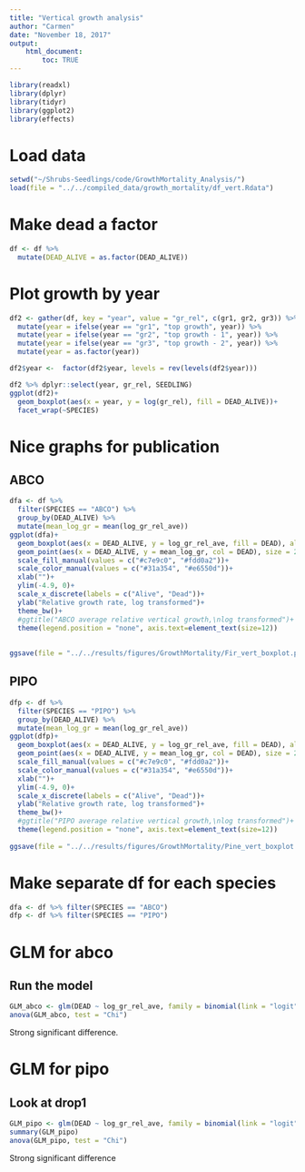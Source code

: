 ```yaml
---
title: "Vertical growth analysis"
author: "Carmen"
date: "November 18, 2017"
output: 
    html_document:
        toc: TRUE
---
```


```r
library(readxl)
library(dplyr)
library(tidyr)
library(ggplot2)
library(effects)
```

# Load data
```r
setwd("~/Shrubs-Seedlings/code/GrowthMortality_Analysis/")
load(file = "../../compiled_data/growth_mortality/df_vert.Rdata")
```

#  Make dead a factor
```r
df <- df %>% 
  mutate(DEAD_ALIVE = as.factor(DEAD_ALIVE))
```

# Plot growth by year
```r
df2 <- gather(df, key = "year", value = "gr_rel", c(gr1, gr2, gr3)) %>% 
  mutate(year = ifelse(year == "gr1", "top growth", year)) %>% 
  mutate(year = ifelse(year == "gr2", "top growth - 1", year)) %>% 
  mutate(year = ifelse(year == "gr3", "top growth - 2", year)) %>% 
  mutate(year = as.factor(year))

df2$year <-  factor(df2$year, levels = rev(levels(df2$year)))

df2 %>% dplyr::select(year, gr_rel, SEEDLING)
ggplot(df2)+
  geom_boxplot(aes(x = year, y = log(gr_rel), fill = DEAD_ALIVE))+
  facet_wrap(~SPECIES)
```

# Nice graphs for publication

## ABCO
```r
dfa <- df %>% 
  filter(SPECIES == "ABCO") %>% 
  group_by(DEAD_ALIVE) %>% 
  mutate(mean_log_gr = mean(log_gr_rel_ave))
ggplot(dfa)+
  geom_boxplot(aes(x = DEAD_ALIVE, y = log_gr_rel_ave, fill = DEAD), alpha = .5)+
  geom_point(aes(x = DEAD_ALIVE, y = mean_log_gr, col = DEAD), size = 2)+
  scale_fill_manual(values = c("#c7e9c0", "#fdd0a2"))+
  scale_color_manual(values = c("#31a354", "#e6550d"))+
  xlab("")+
  ylim(-4.9, 0)+
  scale_x_discrete(labels = c("Alive", "Dead"))+
  ylab("Relative growth rate, log transformed")+
  theme_bw()+
  #ggtitle("ABCO average relative vertical growth,\nlog transformed")+
  theme(legend.position = "none", axis.text=element_text(size=12))
  
  
ggsave(file = "../../results/figures/GrowthMortality/Fir_vert_boxplot.png", width = 4, height = 6, dpi = 400)
```


## PIPO
```r
dfp <- df %>% 
  filter(SPECIES == "PIPO") %>% 
  group_by(DEAD_ALIVE) %>% 
  mutate(mean_log_gr = mean(log_gr_rel_ave))
ggplot(dfp)+
  geom_boxplot(aes(x = DEAD_ALIVE, y = log_gr_rel_ave, fill = DEAD), alpha = .5)+
  geom_point(aes(x = DEAD_ALIVE, y = mean_log_gr, col = DEAD), size = 2)+
  scale_fill_manual(values = c("#c7e9c0", "#fdd0a2"))+
  scale_color_manual(values = c("#31a354", "#e6550d"))+
  xlab("")+
  ylim(-4.9, 0)+
  scale_x_discrete(labels = c("Alive", "Dead"))+
  ylab("Relative growth rate, log transformed")+
  theme_bw()+
  #ggtitle("PIPO average relative vertical growth,\nlog transformed")+
  theme(legend.position = "none", axis.text=element_text(size=12))
  
ggsave(file = "../../results/figures/GrowthMortality/Pine_vert_boxplot.png", width = 4, height = 6, dpi = 400)
```


# Make separate df for each species
```r
dfa <- df %>% filter(SPECIES == "ABCO")
dfp <- df %>% filter(SPECIES == "PIPO")
```

# GLM for abco

## Run the model
```r
GLM_abco <- glm(DEAD ~ log_gr_rel_ave, family = binomial(link = "logit"), data = dfa)
anova(GLM_abco, test = "Chi")
```

Strong significant difference.

# GLM for pipo


## Look at drop1
```r
GLM_pipo <- glm(DEAD ~ log_gr_rel_ave, family = binomial(link = "logit"), data = dfp)
summary(GLM_pipo)
anova(GLM_pipo, test = "Chi")
```

Strong significant difference
